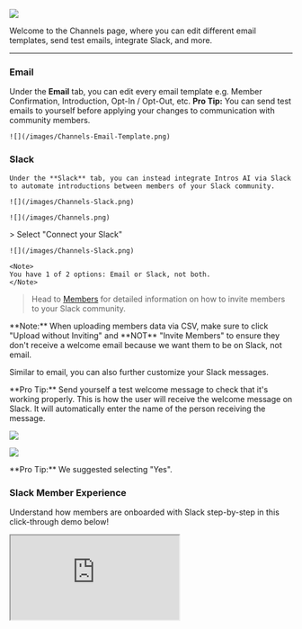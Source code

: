![](/images/Channels.png)

Welcome to the Channels page, where you can edit different email templates, send test emails, integrate Slack, and more. 

---

### **Email**

  Under the **Email** tab, you can edit every email template e.g. Member Confirmation, Introduction, Opt-In / Opt-Out, etc.
  <Tip>
    **Pro Tip:** You can send test emails to yourself before applying your changes to communication with community members. 
</Tip>


    ![](/images/Channels-Email-Template.png)

### **Slack**

    Under the **Slack** tab, you can instead integrate Intros AI via Slack to automate introductions between members of your Slack community.

    ![](/images/Channels-Slack.png)
 
 <Steps>
  <Step title="Navigate to the Channels Tab">

    ![](/images/Channels.png)
  </Step>
  <Step title="Connect Your Slack">
    > Select "Connect your Slack"

    ![](/images/Channels-Slack.png)

    <Note>
    You have 1 of 2 options: Email or Slack, not both.
    </Note>
</Step>
  <Step title="Invite Members">

> Head to [Members](https://docs.intros.ai/getting-started/member-profile) for detailed information on how to invite members to your Slack community.

<Note>
    **Note:** When uploading members data via CSV, make sure to click "Upload without Inviting" and **NOT** "Invite Members" to ensure they don't receive a welcome email because we want them to be on Slack, not email. 

</Note>
</Step>
<Step title="Customize Slack Messages">

Similar to email, you can also further customize your Slack messages.

<Tip>
    **Pro Tip:** Send yourself a test welcome message to check that it's working properly. 
</Tip>
</Step>
<Step title="Invite Uploaded Members">

<Note>
This is how the user will receive the welcome message on Slack. It will automatically enter the name of the person receiving the message. 
</Note>

![](/images/invite8.png)
</Step>
<Step title="Select How Slack Welcomes Members">

![](/images/invite9.png)


<Tip>
    **Pro Tip:** We suggested selecting "Yes".
</Tip>
 </Step>
</Steps>

### **Slack Member Experience**

Understand how members are onboarded with Slack step-by-step in this click-through demo below!

<iframe
  src="https://intros-ai.navattic.com/45c00xeb?hideMobileAlert=true&scale=1"
  style={{ border: "none", width: "100%", height: "546px" }}
  allow="fullscreen" 
  id="navattic-embed" 
/>


### **Slack CSV Export**

Workspace Owners and Admins can export data from public channels in their workspace using the steps below. If a Workspace Owner has been [approved to export data from all channels and conversations](https://slack.com/help/articles/1500001548241-Request-to-export-all-conversations), they can also use these steps to export data from public channels, private channels, and DMs.

<Steps>
  <Step title="From your desktop, click your workspace name in the sidebar.">
  </Step>
  <Step title="Select Tools & Settings from the menu, then click Workspace Settings.">
  </Step> 
  <Step title="In the top right, click Import/Export Data.">
  </Step>
  <Step title="Select the Export tab.">
  </Step>
  <Step title="Under Export Date Range, open the drop-down menu to choose an option.">
  </Step>
  <Step title="Click Start Export. You’ll receive an email once your export file is ready.">
  </Step>
   <Step title="Open the email and click Visit Your Workspace's Export Page.">
  </Step>
   <Step title="Click Ready for Download to access the zip file.">
  </Step>
   <Step title="Your CSV with member information is now ready to upload!">
  </Step>
</Steps>
